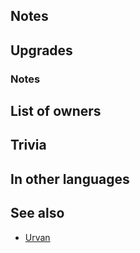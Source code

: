 {{SkillPage Tabs}}{{Weapon Infobox
|tagid=SID_カゲロウの眩惑針
|weaponType=Dagger
|might=14
|range=2
|effect=At start of combat, if unit's Atk > foe's Atk, grants Atk/Spd+4 during combat.<br>Effect:【Dagger ７】<br><br>【Dagger ７】<br>After combat, if unit attacked, inflicts Def/Res-７ on target and foes within 2 spaces of target through their next actions.
|cost=400
|exclusive=yes
|userVersion1=Weapon
|userVersion2=Upgrade Gleam
|statModifiers=0,14,0,0,0
|required=-
|refinePaths=default
|refineSP=400
|refineMedals=500
|refineDews=200
|effectSkill1=If unit initiates combat, reduces damage from foe's first attack by 50%.
|iconSkill1=Kageros Dart W.png
|tagidExtraSkill1=軽
|properties=
}}
==Notes==
{{At start of combat}}
{{Combat boosts}}
{{IfUnitAttacked}}
{{Penalties}}
==Upgrades==
{{Weapon Upgrade List}}
===Notes===
{{IfUnitInitiates}}
{{DamagePercentageReduction}}

==List of owners==
{{Skill Hero List}}
==Trivia==
{{Rsn|初撃軽減R50攻|First Strike Mitigation R50 Attacking}}
==In other languages==
{{OtherLanguages
|japanese=カゲロウの眩惑針
|german=Kageros Pfeil
|spanishEU=Dardo Kagero
|spanishLA=Dardo Kagero
|french=Kunaï de Kagero
|italian=Dardo di Kagero
|chineseTW=陽炎的眩惑針
|portuguese=Dardo de Kagero
}}
==See also==
* [[Urvan]]
{{Weapons Navbox}}